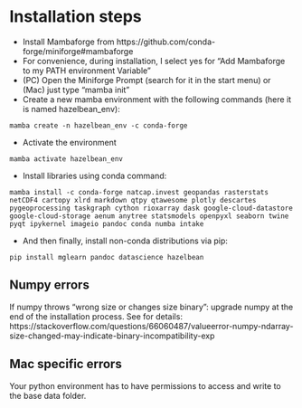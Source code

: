 # Installation steps

-   Install Mambaforge from https://github.com/conda-forge/miniforge#mambaforge
-   For convenience, during installation, I select yes for "Add Mambaforge to my PATH environment Variable"
-   (PC) Open the Miniforge Prompt (search for it in the start menu) or (Mac) just type "mamba init"
-   Create a new mamba environment with the following commands (here it is named hazelbean_env):

`mamba create -n hazelbean_env -c conda-forge`

-   Activate the environment

`mamba activate hazelbean_env`

-   Install libraries using conda command:

`mamba install -c conda-forge natcap.invest geopandas rasterstats netCDF4 cartopy xlrd markdown qtpy qtawesome plotly descartes pygeoprocessing taskgraph cython rioxarray dask google-cloud-datastore google-cloud-storage aenum anytree statsmodels openpyxl seaborn twine pyqt ipykernel imageio pandoc conda numba intake`

-   And then finally, install non-conda distributions via pip:

`pip install mglearn pandoc datascience hazelbean`

## Numpy errors

If numpy throws "wrong size or changes size binary": upgrade numpy at the end of the installation process. See for details: https://stackoverflow.com/questions/66060487/valueerror-numpy-ndarray-size-changed-may-indicate-binary-incompatibility-exp

## Mac specific errors

Your python environment has to have permissions to access and write to the base data folder.